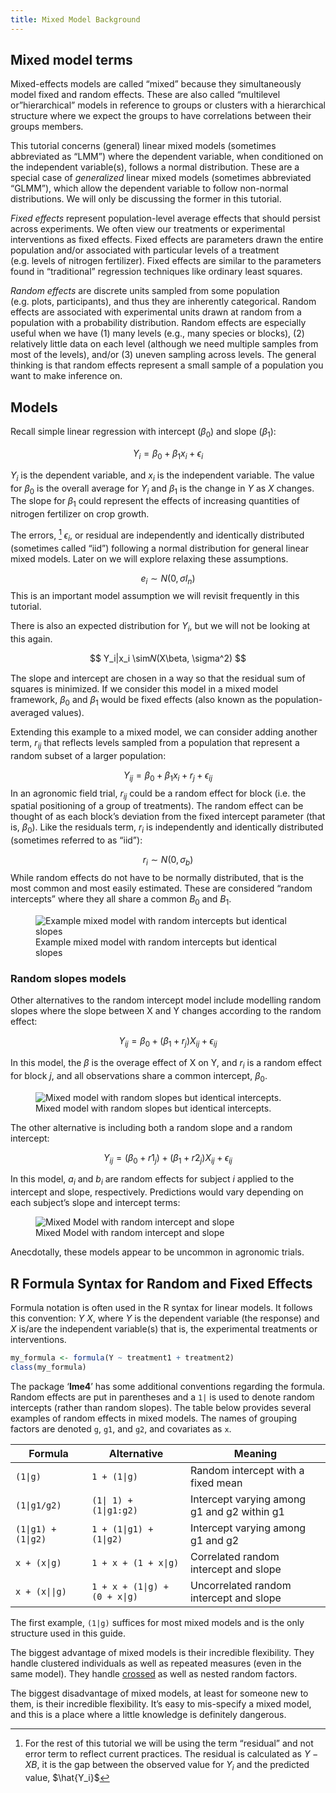 ```yaml
---
title: Mixed Model Background
---
```


## Mixed model terms

Mixed-effects models are called “mixed” because they simultaneously model fixed and random effects. These are also called "multilevel or "hierarchical" models in reference to groups or clusters with a hierarchical structure where we expect the groups to have correlations between their groups members.  

This tutorial concerns (general) linear mixed models (sometimes abbreviated as "LMM") where the dependent variable, when conditioned on the independent variable(s), follows a normal distribution. These are a special case of *generalized* linear mixed models (sometimes abbreviated "GLMM"), which allow the dependent variable to follow non-normal distributions. We will only be discussing the former in this tutorial. 

*Fixed effects* represent population-level average effects that should persist across experiments. We often view our treatments or experimental interventions as fixed effects. Fixed effects are parameters drawn the entire population and/or associated with particular levels of a treatment (e.g. levels of nitrogen fertilizer). Fixed effects are similar to the parameters found in “traditional” regression techniques like ordinary least squares. 

*Random effects* are discrete units sampled from some population (e.g. plots, participants), and thus they are inherently categorical. Random effects are associated with experimental units drawn at random from a population with a probability distribution. Random effects are especially useful when we have (1) many levels (e.g., many species or blocks), (2) relatively little data on each level (although we need multiple samples from most of the levels), and/or (3) uneven sampling across levels. The general thinking is that random effects represent a small sample of a population you want to make inference on. 

## Models

Recall simple linear regression with intercept ($\beta_0$) and slope ($\beta_1$):

$$  Y_{i} = \beta_0 + \beta_1 x_i + \epsilon_i $$

$Y_i$ is the dependent variable, and $x_i$ is the independent variable. The value for $\beta_0$ is the overall average for $Y_i$ and $\beta_1$ is the change in $Y$ as $X$ changes. The slope for $\beta_1$ could represent the effects of increasing quantities of nitrogen fertilizer on crop growth.

The errors, ^[For the rest of this tutorial we will be using the term "residual" and not error term to reflect current practices. The residual is calculated as $Y - XB$, it is the gap between the observed value for $Y_i$ and the predicted value, $\hat{Y_i}$] $\epsilon_i$, or residual are independently and identically distributed (sometimes called "iid") following a normal distribution for general linear mixed models. Later on we will explore relaxing these assumptions. 

$$e_i \sim N(0, \sigma I_n)$$
This is an important model assumption we will revisit frequently in this tutorial.

There is also an expected distribution for $Y_i$, but we will not be looking at this again. 

$$ Y_i|x_i \sim𝑁(X\beta, \sigma^2) $$

The slope and intercept are chosen in a way so that the residual sum of squares is minimized. If we consider this model in a mixed model framework, $\beta_0$ and $\beta_1$ would be fixed effects (also known as the population-averaged values).  

Extending this example to a mixed model, we can consider adding another term, $r_{ij}$ that reflects levels sampled from a population that represent a random subset of a larger population: 

$$  Y_{ij} = \beta_0 + \beta_1 x_i + r_j + \epsilon_{ij} $$
In an agronomic field trial, $r_{ij}$ could be a random effect for block (i.e. the spatial positioning of a group of treatments). The random effect can be thought of as each block’s deviation from the fixed intercept parameter (that is, $\beta_0$). Like the residuals term, $r_i$ is independently and identically distributed (sometimes referred to as "iid"): 


$$r_i \sim N(0, \sigma_b)$$
While random effects do not have to be normally distributed, that is the most common and most easily estimated. These are considered "random intercepts" where they all share a common $B_0$ and $B_1$. 

::: column-margin
![Example mixed model with random intercepts but identical slopes](../img/random_intercept_same_slope.png)
:::

### Random slopes models

Other alternatives to the random intercept model include modelling random slopes where the slope between X and Y changes according to the random effect:

$$  Y_{ij} = \beta_0 + (\beta_1 + r_j)X_{ij} + \epsilon_{ij}$$

In this model, the $\beta$ is the overage effect of X on Y, and $r_i$ is a random effect for block $j$, and all observations share a common intercept, $\beta_0$. 

::: column-margin
![Mixed model with random slopes but identical intercepts.](../img/fixed_intercept_random_slope.png)
:::

The other alternative is including both a random slope and a random intercept:

$$  Y_{ij} = (\beta_0 + r1_j) + (\beta_1 + r2_j)X_{ij} + \epsilon_{ij}$$

In this model, $a_i$ and $b_i$ are random effects for subject $i$ applied to the intercept and slope, respectively. Predictions would vary depending on each subject’s slope and intercept terms:

::: column-margin
![Mixed Model with random intercept and slope](../img/random_intercept_and_slope.png)
:::

Anecdotally, these models appear to be uncommon in agronomic trials. 

## R Formula Syntax for Random and Fixed Effects {#formula-notation}

Formula notation is often used in the R syntax for linear models. It follows this convention: $Y ~ X$, where $Y$ is the dependent variable (the response) and $X$ is/are the independent variable(s) that is, the experimental treatments or interventions. 

```r
my_formula <- formula(Y ~ treatment1 + treatment2)
class(my_formula)
```

The package '**lme4**' has some additional conventions regarding the formula. Random effects are put in parentheses and a `1|` is used to denote random intercepts (rather than random slopes). The table below provides several examples of random effects in mixed models. The names of grouping factors are denoted `g`, `g1`, and `g2`, and covariates as `x`.

| Formula                 | Alternative                     | Meaning                                      |
|-------------------------|---------------------------------|----------------------------------------------|
| `(1|g)`               | `1 + (1|g)`                    | Random intercept with a fixed mean           |
| `(1|g1/g2)  `          | `(1| 1) + (1|g1:g2)`        | Intercept varying among g1 and g2 within g1 |
| `(1|g1) + (1|g2)`   | `1 + (1|g1) + (1|g2)`        | Intercept varying among g1 and g2           |
| `x + (x|g)`            | `1 + x + (1 + x|g)`            | Correlated random intercept and slope        |
| `x + (x||g)`          | `1 + x + (1|g) + (0 + x|g)` | Uncorrelated random intercept and slope     |


The first example, `(1|g)` suffices for most mixed models and is the only structure used in this guide.


The biggest advantage of mixed models is their incredible flexibility. They handle clustered individuals as well as repeated measures (even in the same model). They handle [crossed](https://www.theanalysisfactor.com/multilevel-models-with-crossed-random-effects/) as well as nested random factors.

The biggest disadvantage of mixed models, at least for someone new to them, is their incredible flexibility. It’s easy to mis-specify a mixed model, and this is a place where a little knowledge is definitely dangerous.